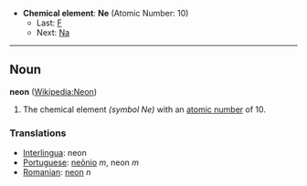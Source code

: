 *'''Chemical element''': '''Ne''' (Atomic Number: 10)
**Last: [[Fluorine|F]]
**Next: [[Sodium|Na]]
----
== Noun ==
'''neon''' ([[en:Neon|Wikipedia:Neon]])

# The chemical element ''(symbol Ne)'' with an [[atomic number]] of 10.

===Translations===
*[[Interlingua]]: neon
*[[Portuguese]]: [[neônio]] ''m'', neon ''m''
*[[Romanian]]: [[neon]] ''n''